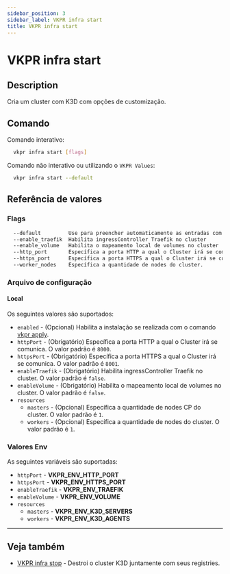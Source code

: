 ```yaml
---
sidebar_position: 3
sidebar_label: VKPR infra start
title: VKPR infra start
---
```


# VKPR infra start

## Description

Cria um cluster com K3D com opções de customização.

## Comando

Comando interativo:

```bash
  vkpr infra start [flags]
```

Comando não interativo ou utilizando o `VKPR Values`:

```bash
  vkpr infra start --default
```

## Referência de valores

### Flags

```sh
  --default         Use para preencher automaticamente as entradas com valores padrões
  --enable_traefik  Habilita ingressController Traefik no cluster
  --enable_volume   Habilita o mapeamento local de volumes no cluster
  --http_port       Específica a porta HTTP a qual o Cluster irá se comunica.
  --https_port      Específica a porta HTTPS a qual o Cluster irá se comunica.
  --worker_nodes    Específica a quantidade de nodes do cluster.
```

### Arquivo de configuração

#### Local

Os seguintes valores são suportados:

- `enabled` - (Opcional) Habilita a instalação se realizada com o comando [vkpr apply](/docs/commands/apply).
- `httpPort` - (Obrigatório) Específica a porta HTTP a qual o Cluster irá se comunica. O valor padrão é `8000`.
- `httpsPort` - (Obrigatório) Específica a porta HTTPS a qual o Cluster irá se comunica. O valor padrão é `8001`.
- `enableTraefik` - (Obrigatório) Habilita ingressController Traefik no cluster. O valor padrão é `false`.
- `enableVolume` - (Obrigatório) Habilita o mapeamento local de volumes no cluster. O valor padrão é `false`.
- `resources`
  - `masters` - (Opcional) Específica a quantidade de nodes CP do cluster. O valor padrão é `1`.
  - `workers` - (Opcional) Específica a quantidade de nodes do cluster. O valor padrão é `1`.

### Valores Env

As seguintes variáveis são suportadas:

- `httpPort` - **VKPR_ENV_HTTP_PORT**
- `httpsPort` - **VKPR_ENV_HTTPS_PORT**
- `enableTraefik` - **VKPR_ENV_TRAEFIK**
- `enableVolume` - **VKPR_ENV_VOLUME**
- `resources`
  - `masters` - **VKPR_ENV_K3D_SERVERS**
  - `workers` - **VKPR_ENV_K3D_AGENTS**

---

## Veja também

- [VKPR infra stop](/docs/commands/infra/stop) - Destroi o cluster K3D juntamente com seus registries.
